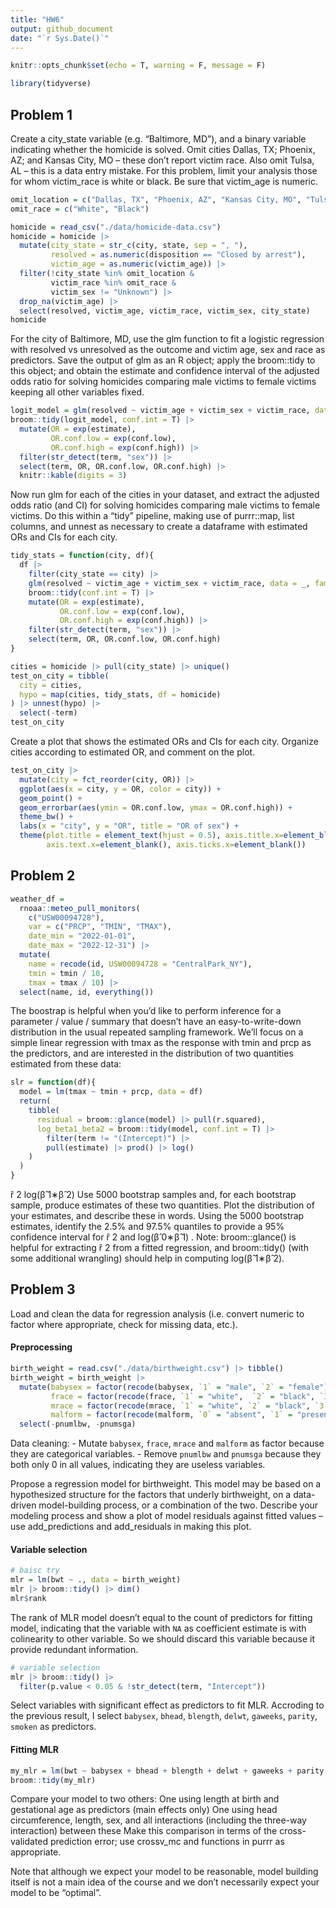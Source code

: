 ```yaml
---
title: "HW6"
output: github_document
date: "`r Sys.Date()`"
---
```


```r
knitr::opts_chunk$set(echo = T, warning = F, message = F)
```

```r
library(tidyverse)
```

## Problem 1
Create a city_state variable (e.g. “Baltimore, MD”), and a binary variable indicating whether the homicide is solved. 
Omit cities Dallas, TX; Phoenix, AZ; and Kansas City, MO – these don’t report victim race. Also omit Tulsa, AL – this is a data entry mistake. 
For this problem, limit your analysis those for whom victim_race is white or black. Be sure that victim_age is numeric.
```r
omit_location = c("Dallas, TX", "Phoenix, AZ", "Kansas City, MO", "Tulsa, AL")
omit_race = c("White", "Black")

homicide = read_csv("./data/homicide-data.csv") 
homicide = homicide |>
  mutate(city_state = str_c(city, state, sep = ", "),
         resolved = as.numeric(disposition == "Closed by arrest"),
         victim_age = as.numeric(victim_age)) |>
  filter(!city_state %in% omit_location & 
         victim_race %in% omit_race &
         victim_sex != "Unknown") |>
  drop_na(victim_age) |>
  select(resolved, victim_age, victim_race, victim_sex, city_state)
homicide
```
For the city of Baltimore, MD, use the glm function to fit a logistic regression with resolved vs unresolved as the outcome and victim age, sex and race as predictors. 
Save the output of glm as an R object; apply the broom::tidy to this object; and obtain the estimate and confidence interval of the adjusted odds ratio for solving homicides comparing male victims to female victims keeping all other variables fixed.
```r
logit_model = glm(resolved ~ victim_age + victim_sex + victim_race, data = homicide, family = "binomial")
broom::tidy(logit_model, conf.int = T) |>
  mutate(OR = exp(estimate),
         OR.conf.low = exp(conf.low),
         OR.conf.high = exp(conf.high)) |>
  filter(str_detect(term, "sex")) |>
  select(term, OR, OR.conf.low, OR.conf.high) |>
  knitr::kable(digits = 3)
```


Now run glm for each of the cities in your dataset, and extract the adjusted odds ratio (and CI) for solving homicides comparing male victims to female victims. 
Do this within a “tidy” pipeline, making use of purrr::map, list columns, and unnest as necessary to create a dataframe with estimated ORs and CIs for each city.
```r
tidy_stats = function(city, df){
  df |> 
    filter(city_state == city) |>
    glm(resolved ~ victim_age + victim_sex + victim_race, data = _, family = "binomial") |>
    broom::tidy(conf.int = T) |>
    mutate(OR = exp(estimate),
           OR.conf.low = exp(conf.low),
           OR.conf.high = exp(conf.high)) |>
    filter(str_detect(term, "sex")) |>
    select(term, OR, OR.conf.low, OR.conf.high)
}

cities = homicide |> pull(city_state) |> unique()
test_on_city = tibble(
  city = cities,
  hypo = map(cities, tidy_stats, df = homicide)
) |> unnest(hypo) |>
  select(-term)
test_on_city
```


Create a plot that shows the estimated ORs and CIs for each city. Organize cities according to estimated OR, and comment on the plot.
```r
test_on_city |>
  mutate(city = fct_reorder(city, OR)) |>
  ggplot(aes(x = city, y = OR, color = city)) +
  geom_point() +
  geom_errorbar(aes(ymin = OR.conf.low, ymax = OR.conf.high)) +
  theme_bw() +
  labs(x = "city", y = "OR", title = "OR of sex") +
  theme(plot.title = element_text(hjust = 0.5), axis.title.x=element_blank(),
        axis.text.x=element_blank(), axis.ticks.x=element_blank())

```



## Problem 2
```r
weather_df = 
  rnoaa::meteo_pull_monitors(
    c("USW00094728"),
    var = c("PRCP", "TMIN", "TMAX"), 
    date_min = "2022-01-01",
    date_max = "2022-12-31") |>
  mutate(
    name = recode(id, USW00094728 = "CentralPark_NY"),
    tmin = tmin / 10,
    tmax = tmax / 10) |>
  select(name, id, everything())
```

The boostrap is helpful when you’d like to perform inference for a parameter / value / summary that doesn’t have an easy-to-write-down distribution in the usual repeated sampling framework. We’ll focus on a simple linear regression with tmax as the response with tmin and prcp as the predictors, and are interested in the distribution of two quantities estimated from these data:
```r
slr = function(df){
  model = lm(tmax ~ tmin + prcp, data = df)
  return(
    tibble(
      residual = broom::glance(model) |> pull(r.squared),
      log_beta1_beta2 = broom::tidy(model, conf.int = T) |> 
        filter(term != "(Intercept)") |>
        pull(estimate) |> prod() |> log()
    )
  )
}


```

r̂ 2
log(β̂ 1∗β̂ 2)
Use 5000 bootstrap samples and, for each bootstrap sample, produce estimates of these two quantities. 
Plot the distribution of your estimates, and describe these in words. 
Using the 5000 bootstrap estimates, identify the 2.5% and 97.5% quantiles to provide a 95% confidence interval for r̂ 2
 and log(β̂ 0∗β̂ 1)
. Note: broom::glance() is helpful for extracting r̂ 2
 from a fitted regression, and broom::tidy() (with some additional wrangling) should help in computing log(β̂ 1∗β̂ 2).

## Problem 3
Load and clean the data for regression analysis (i.e. convert numeric to factor where appropriate, check for missing data, etc.).

#### Preprocessing
```r
birth_weight = read.csv("./data/birthweight.csv") |> tibble()
birth_weight = birth_weight |>
  mutate(babysex = factor(recode(babysex, `1` = "male", `2` = "female")),
         frace = factor(recode(frace, `1` = "white",  `2` = "black", `3` = "asian", `4` = "puerto rican",`8` = "other", `9` = "unknown")),
         mrace = factor(recode(mrace, `1` = "white", `2` = "black", `3` = "asian", `4` = "puerto rican", `8` = "other")),
         malform = factor(recode(malform, `0` = "absent", `1` = "present"))) |>
  select(-pnumlbw, -pnumsga)

```

Data cleaning:
- Mutate `babysex`, `frace`, `mrace` and `malform` as factor because they are categorical variables.
- Remove `pnumlbw` and `pnumsga` because they both only 0 in all values, indicating they are useless variables.


Propose a regression model for birthweight. 
This model may be based on a hypothesized structure for the factors that underly birthweight, on a data-driven model-building process, or a combination of the two. 
Describe your modeling process and show a plot of model residuals against fitted values – use add_predictions and add_residuals in making this plot.

#### Variable selection
```r
# baisc try
mlr = lm(bwt ~ ., data = birth_weight)
mlr |> broom::tidy() |> dim()
mlr$rank
```
The rank of MLR model doesn't equal to the count of predictors for fitting model, indicating that the variable with `NA` as coefficient estimate is with colinearity to other variable. So we should discard this variable because it provide redundant information.

```r
# variable selection
mlr |> broom::tidy() |>
  filter(p.value < 0.05 & !str_detect(term, "Intercept"))
```
Select variables with significant effect as predictors to fit MLR. Accroding to the previous result, I select `babysex`, `bhead`, `blength`, `delwt`, `gaweeks`,  `parity`, `smoken` as predictors.


#### Fitting MLR
```r
my_mlr = lm(bwt ~ babysex + bhead + blength + delwt + gaweeks + parity + smoken, data = birth_weight)
broom::tidy(my_mlr)
```



Compare your model to two others:
One using length at birth and gestational age as predictors (main effects only)
One using head circumference, length, sex, and all interactions (including the three-way interaction) between these
Make this comparison in terms of the cross-validated prediction error; use crossv_mc and functions in purrr as appropriate.

Note that although we expect your model to be reasonable, model building itself is not a main idea of the course and we don’t necessarily expect your model to be “optimal”.

